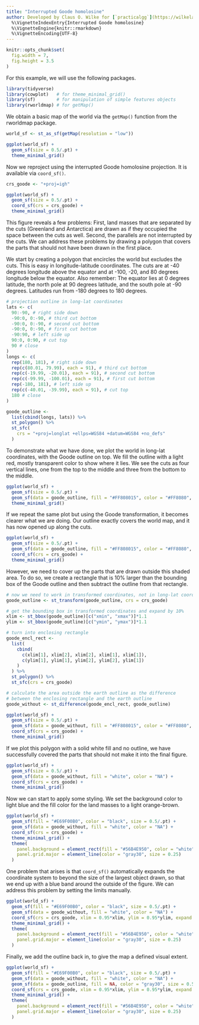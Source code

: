 ```yaml
---
title: "Interrupted Goode homolosine"
author: Developed by Claus O. Wilke for [`practicalgg`](https://wilkelab.org/practicalgg/) packagevignette: >
  %\VignetteIndexEntry{Interrupted Goode homolosine}
  %\VignetteEngine{knitr::rmarkdown}
  %\VignetteEncoding{UTF-8}
---
```


```r
knitr::opts_chunk$set(
  fig.width = 7,
  fig.height = 3.5
)
```

For this example, we will use the following packages.
```r
library(tidyverse)
library(cowplot)   # for theme_minimal_grid()
library(sf)        # for manipulation of simple features objects
library(rworldmap) # for getMap()
```

We obtain a basic map of the world via the `getMap()` function from the rworldmap package.
```r
world_sf <- st_as_sf(getMap(resolution = "low"))

ggplot(world_sf) + 
  geom_sf(size = 0.5/.pt) +
  theme_minimal_grid()
```

Now we reproject using the interrupted Goode homolosine projection. It is available via `coord_sf()`.

```r
crs_goode <- "+proj=igh"

ggplot(world_sf) + 
  geom_sf(size = 0.5/.pt) +
  coord_sf(crs = crs_goode) +
  theme_minimal_grid()
```

This figure reveals a few problems: First, land masses that are separated by the cuts (Greenland and Antarctica) are drawn as if they occupied the space between the cuts as well. Second, the parallels are not interrupted by the cuts. We can address these problems by drawing a polygon that covers the parts that should not have been drawn in the first place.

We start by creating a polygon that encircles the world but excludes the cuts. This is easy in longitude-latitude coordinates. The cuts are at -40 degrees longitude above the equator and at -100, -20, and 80 degrees longitude below the equator. Also remember: The equator lies at 0 degrees latitude, the north pole at 90 degrees latitude, and the south pole at -90 degrees. Latitudes run from -180 degrees to 180 degrees.

```r
# projection outline in long-lat coordinates
lats <- c(
  90:-90, # right side down
  -90:0, 0:-90, # third cut bottom
  -90:0, 0:-90, # second cut bottom
  -90:0, 0:-90, # first cut bottom
  -90:90, # left side up
  90:0, 0:90, # cut top
  90 # close
)
longs <- c(
  rep(180, 181), # right side down
  rep(c(80.01, 79.99), each = 91), # third cut bottom
  rep(c(-19.99, -20.01), each = 91), # second cut bottom
  rep(c(-99.99, -100.01), each = 91), # first cut bottom
  rep(-180, 181), # left side up
  rep(c(-40.01, -39.99), each = 91), # cut top
  180 # close
)

goode_outline <- 
  list(cbind(longs, lats)) %>%
  st_polygon() %>%
  st_sfc(
    crs = "+proj=longlat +ellps=WGS84 +datum=WGS84 +no_defs"
  )
```

To demonstrate what we have done, we plot the world in long-lat coordinates, with the Goode outline on top. We fill the outline with a light red, mostly transparent color to show where it lies. We see the cuts as four vertical lines, one from the top to the middle and three from the bottom to the middle.

```r
ggplot(world_sf) + 
  geom_sf(size = 0.5/.pt) +
  geom_sf(data = goode_outline, fill = "#FF808015", color = "#FF8080", size = 0.5) +
  theme_minimal_grid()
```

If we repeat the same plot but using the Goode transformation, it becomes clearer what we are doing. Our outline exactly covers the world map, and it has now opened up along the cuts. 
```r
ggplot(world_sf) + 
  geom_sf(size = 0.5/.pt) +
  geom_sf(data = goode_outline, fill = "#FF808015", color = "#FF8080", size = 0.5) +
  coord_sf(crs = crs_goode) +
  theme_minimal_grid()
```

However, we need to cover up the parts that are drawn outside this shaded area. To do so, we create a rectangle that is 10% larger than the bounding box of the Goode outline and then subtract the outline from that rectangle.
```r
# now we need to work in transformed coordinates, not in long-lat coordinates
goode_outline <- st_transform(goode_outline, crs = crs_goode)

# get the bounding box in transformed coordinates and expand by 10%
xlim <- st_bbox(goode_outline)[c("xmin", "xmax")]*1.1
ylim <- st_bbox(goode_outline)[c("ymin", "ymax")]*1.1

# turn into enclosing rectangle
goode_encl_rect <- 
  list(
    cbind(
      c(xlim[1], xlim[2], xlim[2], xlim[1], xlim[1]), 
      c(ylim[1], ylim[1], ylim[2], ylim[2], ylim[1])
    )
  ) %>%
  st_polygon() %>%
  st_sfc(crs = crs_goode)

# calculate the area outside the earth outline as the difference
# between the enclosing rectangle and the earth outline
goode_without <- st_difference(goode_encl_rect, goode_outline)

ggplot(world_sf) + 
  geom_sf(size = 0.5/.pt) +
  geom_sf(data = goode_without, fill = "#FF808015", color = "#FF8080", size = 0.5) +
  coord_sf(crs = crs_goode) +
  theme_minimal_grid()
```

If we plot this polygon with a solid white fill and no outline, we have successfully covered the parts that should not make it into the final figure.

```r
ggplot(world_sf) + 
  geom_sf(size = 0.5/.pt) +
  geom_sf(data = goode_without, fill = "white", color = "NA") +
  coord_sf(crs = crs_goode) +
  theme_minimal_grid()
```

Now we can start to apply some styling. We set the background color to light blue and the fill color for the land masses to a light orange-brown.

```r
ggplot(world_sf) + 
  geom_sf(fill = "#E69F00B0", color = "black", size = 0.5/.pt) +
  geom_sf(data = goode_without, fill = "white", color = "NA") +
  coord_sf(crs = crs_goode) +
  theme_minimal_grid() +
  theme(
    panel.background = element_rect(fill = "#56B4E950", color = "white", size = 1),
    panel.grid.major = element_line(color = "gray30", size = 0.25)
  )
```

One problem that arises is that `coord_sf()` automatically expands the coordinate system to beyond the size of the largest object drawn, so that we end up with a blue band around the outside of the figure. We can address this problem by setting the limits manually.

```r
ggplot(world_sf) + 
  geom_sf(fill = "#E69F00B0", color = "black", size = 0.5/.pt) +
  geom_sf(data = goode_without, fill = "white", color = "NA") +
  coord_sf(crs = crs_goode, xlim = 0.95*xlim, ylim = 0.95*ylim, expand = FALSE) +
  theme_minimal_grid() +
  theme(
    panel.background = element_rect(fill = "#56B4E950", color = "white", size = 1),
    panel.grid.major = element_line(color = "gray30", size = 0.25)
  )
```

Finally, we add the outline back in, to give the map a defined visual extent.

```r
ggplot(world_sf) + 
  geom_sf(fill = "#E69F00B0", color = "black", size = 0.5/.pt) +
  geom_sf(data = goode_without, fill = "white", color = "NA") +
  geom_sf(data = goode_outline, fill = NA, color = "gray30", size = 0.5/.pt) +
  coord_sf(crs = crs_goode, xlim = 0.95*xlim, ylim = 0.95*ylim, expand = FALSE) +
  theme_minimal_grid() +
  theme(
    panel.background = element_rect(fill = "#56B4E950", color = "white", size = 1),
    panel.grid.major = element_line(color = "gray30", size = 0.25)
  )
```
